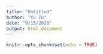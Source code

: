 ```yaml
---
title: "Untitled"
author: "Yu Fu"
date: "9/15/2020"
output: html_document
---
```


```r
knitr::opts_chunk$set(echo = TRUE)
```
